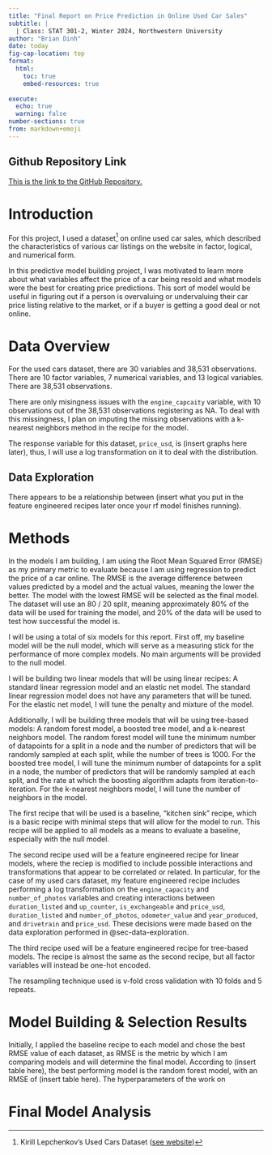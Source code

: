 ```yaml
---
title: "Final Report on Price Prediction in Online Used Car Sales"
subtitle: |
  | Class: STAT 301-2, Winter 2024, Northwestern University
author: "Brian Dinh"
date: today
fig-cap-location: top
format:
  html:
    toc: true
    embed-resources: true
    
execute:
  echo: true
  warning: false
number-sections: true
from: markdown+emoji 
---
```


::: {.callout-tip icon=false}

## Github Repository Link

[This is the link to the GitHub Repository.](https://github.com/stat301-2-2024-winter/final-project-2-BrianDinh26.git)

:::

# Introduction {#sec-introduction}
For this project, I used a dataset^[Kirill Lepchenkov's Used Cars Dataset ([see website](https://www.kaggle.com/datasets/lepchenkov/usedcarscatalog/data))] on online used car sales, which described the characteristics of various car listings on the website in factor, logical, and numerical form.

In this predictive model building project, I was motivated to learn more about what variables affect the price of a car being resold and what models were the best for creating price predictions. This sort of model would be useful in figuring out if a person is overvaluing or undervaluing their car price listing relative to the market, or if a buyer is getting a good deal or not online.

# Data Overview {#sec-data-overview}
For the used cars dataset, there are 30 variables and 38,531 observations. There are 10 factor variables, 7 numerical variables, and 13 logical variables. There are 38,531 observations.

There are only misingness issues with the `engine_capcaity` variable, with 10 observations out of the 38,531 observations registering as NA. To deal with this missingness, I plan on imputing the missing observations with a k-nearest neighbors method in the recipe for the model.

The response variable for this dataset, `price_usd`, is (insert graphs here later), thus, I will use a log transformation on it to deal with the distribution.

## Data Exploration {#sec-data-exploration}

There appears to be a relationship between (insert what you put in the feature engineered recipes later once your rf model finishes running).

# Methods {#sec-methods}
In the models I am building, I am using the Root Mean Squared Error (RMSE) as my primary metric to evaluate because I am using regression to predict the price of a car online. The RMSE is the average difference between values predicted by a model and the actual values, meaning the lower the better. The model with the lowest RMSE will be selected as the final model. The dataset will use an 80 / 20 split, meaning approximately 80% of the data will be used for training the model, and 20% of the data will be used to test how successful the model is.

I will be using a total of six models for this report. First off, my baseline model will be the null model, which will serve as a measuring stick for the performance of more complex models. No main arguments will be provided to the null model.

I will be building two linear models that will be using linear recipes: A standard linear regression model and an elastic net model. The standard linear regression model does not have any parameters that will be tuned. For the elastic net model, I will tune the penalty and mixture of the model.

Additionally, I will be building three models that will be using tree-based models: A random forest model, a boosted tree model, and a k-nearest neighbors model. The random forest model will tune the minimum number of datapoints for a split in a node and the number of predictors that will be randomly sampled at each split, while the number of trees is 1000. For the boosted tree model, I will tune the minimum number of datapoints for a split in a node, the number of predictors that will be randomly sampled at each split, and the rate at which the boosting algorithm adapts from iteration-to-iteration. For the k-nearest neighbors model, I will tune the number of neighbors in the model.

The first recipe that will be used is a baseline, "kitchen sink" recipe, which is a basic recipe with minimal steps that will allow for the model to run. This recipe will be applied to all models as a means to evaluate a baseline, especially with the null model.

The second recipe used will be a feature engineered recipe for linear models, where the reciep is modified to include possible interactions and transformations that appear to be correlated or related. In particular, for the case of my used cars dataset, my feature engineered recipe includes performing a log transformation on the `engine_capacity` and `number_of_photos` variables and creating interactions between `duration_listed` and `up_counter`, `is_exchangeable` and `price_usd`, `duration_listed` and `number_of_photos`, `odometer_value` and `year_produced`, and `drivetrain` and `price_usd`. These decisions were made based on the data exploration performed in @sec-data-exploration.

The third recipe used will be a feature engineered recipe for tree-based models. The recipe is almost the same as the second recipe, but all factor variables will instead be one-hot encoded.

The resampling technique used is v-fold cross validation with 10 folds and 5 repeats.

# Model Building & Selection Results
Initially, I applied the baseline recipe to each model and chose the best RMSE value of each dataset, as RMSE is the metric by which I am comparing models and will determine the final model. According to (insert table here), the best performing model is the random forest model, with an RMSE of (insert table here). The hyperparameters of the work on 


# Final Model Analysis



